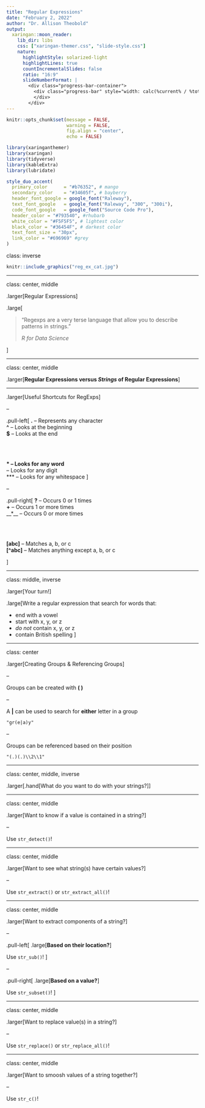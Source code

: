 ```yaml
---
title: "Regular Expressions"
date: "February 2, 2022"
author: "Dr. Allison Theobold"
output:
  xaringan::moon_reader:
    lib_dir: libs
    css: ["xaringan-themer.css", "slide-style.css"]
    nature:
      highlightStyle: solarized-light
      highlightLines: true
      countIncrementalSlides: false
      ratio: "16:9"
      slideNumberFormat: |
        <div class="progress-bar-container">
          <div class="progress-bar" style="width: calc(%current% / %total% * 100%);">
          </div>
        </div>
---
```



```r
knitr::opts_chunk$set(message = FALSE, 
                      warning = FALSE, 
                      fig.align = "center", 
                      echo = FALSE)

library(xaringanthemer)
library(xaringan)
library(tidyverse)
library(kableExtra)
library(lubridate)

style_duo_accent(
  primary_color      = "#b76352", # mango
  secondary_color    = "#34605f", # bayberry
  header_font_google = google_font("Raleway"),
  text_font_google   = google_font("Raleway", "300", "300i"),
  code_font_google   = google_font("Source Code Pro"),
  header_color = "#793540", #rhubarb
  white_color = "#F5F5F5", # lightest color
  black_color = "#36454F", # darkest color
  text_font_size = "30px", 
  link_color = "#696969" #grey
)
```

class: inverse

```r
knitr::include_graphics("reg_ex_cat.jpg")
```

---

class: center, middle

.larger[Regular Expressions]

.large[

> "Regexps are a very terse language that allow you to describe patterns in 
> strings."
>
> *R for Data Science*

]

---

class: center, middle

.larger[**Regular Expressions versus _Strings_ of Regular Expressions**]

---

.larger[Useful Shortcuts for RegExps]

--

.pull-left[
**.** -- Represents any character  
**^** -- Looks at the beginning  
**$** -- Looks at the end  

</br>
</br>

**\w** -- Looks for any word  
**\d** -- Looks for any digit  
**\w** -- Looks for any whitespace
]

--

.pull-right[
**?** -- Occurs 0 or 1 times  
**+** -- Occurs 1 or more times  
__*__ -- Occurs 0 or more times

</br>
</br>

**[abc]** -- Matches a, b, or c  
**[^abc]** -- Matches anything except a, b, or c

]

---

class: middle, inverse

.larger[Your turn!]

.large[Write a regular expression that search for words that:  

- end with a vowel
- start with x, y, or z 
- *do not* contain x, y, or z
- contain British spelling
]

---

class: center

.larger[Creating Groups & Referencing Groups]

--

Groups can be created with **( )**

--

A **|** can be used to search for **either** letter in a group

```
"gr(e|a)y"
```
--

Groups can be referenced based on their position

```
"(.)(.)\\2\\1"
```

---

class: center, middle, inverse

.larger[.hand[What do you want to do with your strings?]]

---

class: center, middle

.larger[Want to know if a value is contained in a string?] 

--

Use `str_detect()`!

---

class: center, middle

.larger[Want to see what string(s) have certain values?]

--

Use `str_extract()` or `str_extract_all()`!

---

class: center, middle

.larger[Want to extract components of a string?]

--

.pull-left[
.large[**Based on their location?**]

Use `str_sub()`!
]

--

.pull-right[
.large[**Based on a value?**]

Use `str_subset()`!
]

---

class: center, middle

.larger[Want to replace value(s) in a string?]

--

Use `str_replace()` or `str_replace_all()`!

---

class: center, middle

.larger[Want to smoosh values of a string together?]

--

Use `str_c()`!
